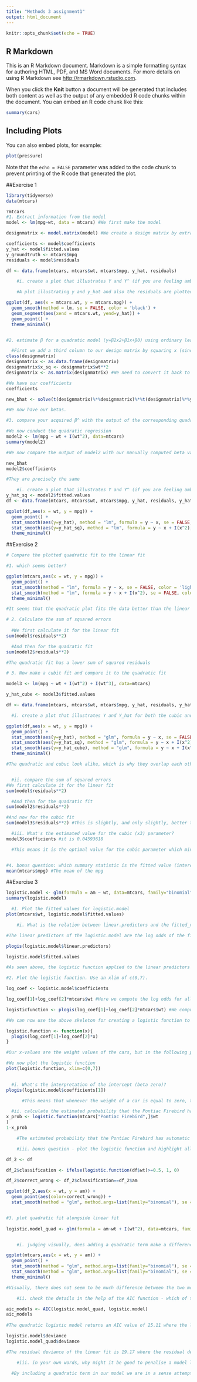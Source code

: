 ---
title: "Methods 3 assignment1"
output: html_document
---

```{r setup, include=FALSE}
knitr::opts_chunk$set(echo = TRUE)
```

## R Markdown

This is an R Markdown document. Markdown is a simple formatting syntax for authoring HTML, PDF, and MS Word documents. For more details on using R Markdown see <http://rmarkdown.rstudio.com>.

When you click the **Knit** button a document will be generated that includes both content as well as the output of any embedded R code chunks within the document. You can embed an R code chunk like this:

```{r cars}
summary(cars)
```

## Including Plots

You can also embed plots, for example:

```{r pressure, echo=FALSE}
plot(pressure)
```

Note that the `echo = FALSE` parameter was added to the code chunk to prevent printing of the R code that generated the plot.


##Exercise 1

```{r}
library(tidyverse)
data(mtcars)

?mtcars
#1. Extract information from the model
model <- lm(mpg~wt, data = mtcars) #We first make the model

designmatrix <- model.matrix(model) #We create a design matrix by extracting these values

coefficients <- model$coefficients 
y_hat <- model$fitted.values
y_groundtruth <- mtcars$mpg
residuals <- model$residuals

df <- data.frame(mtcars, mtcars$wt, mtcars$mpg, y_hat, residuals)

    #i. create a plot that illustrates Y and Y^ (if you are feeling ambitious, also include ϵ (hint: you can use the function arrows))

    #A plot illustrating y and y_hat and also the residuals are plotted

ggplot(df, aes(x = mtcars.wt, y = mtcars.mpg)) +
  geom_smooth(method = lm, se = FALSE, color = 'black') +
  geom_segment(aes(xend = mtcars.wt, yend=y_hat)) +
  geom_point() +
  theme_minimal()


#2. estimate β for a quadratic model (y=β2x2+β1x+β0) using ordinary least squares without using lm; β^=(XTX)−1XTY (hint: add a third column to X from step 1)

  #First we add a third column to our design matrix by squaring x (since we are doing a quadratic/polynomial regression)
class(designmatrix)
designmatrix <- as.data.frame(designmatrix)
designmatrix$x_sq <- designmatrix$wt**2
designmatrix <- as.matrix(designmatrix) #We need to convert it back to a matrix in order to perform matrix operations on it 

#We have our coefficients
coefficients

new_bhat <- solve(t(designmatrix)%*%designmatrix)%*%t(designmatrix)%*%y_groundtruth 

#We now have our betas. 

#3. compare your acquired β^ with the output of the corresponding quadratic model created using lm.

#We now conduct the quadratic regression
model2 <- lm(mpg ~ wt + I(wt^2), data=mtcars)
summary(model2)

#We now compare the output of model2 with our manually computed beta values (which we found using OLS estimation)

new_bhat 
model2$coefficients

#They are precisely the same

    #i. create a plot that illustrates Y and Y^ (if you are feeling ambitious, also include ϵ (hint: you can use the function arrows))
y_hat_sq <- model2$fitted.values
df <- data.frame(mtcars, mtcars$wt, mtcars$mpg, y_hat, residuals, y_hat_sq)

ggplot(df,aes(x = wt, y = mpg)) + 
  geom_point() +
  stat_smooth(aes(y=y_hat), method = "lm", formula = y ~ x, se = FALSE, color = 'lightblue' ) +
  stat_smooth(aes(y=y_hat_sq), method = "lm", formula = y ~ x + I(x^2), se = FALSE, color = 'orange', size = 1) +
  theme_minimal()
```

##Exercise 2

```{r}

# Compare the plotted quadratic fit to the linear fit

#1. which seems better?

ggplot(mtcars,aes(x = wt, y = mpg)) + 
  geom_point() +
  stat_smooth(method = "lm", formula = y ~ x, se = FALSE, color = 'lightblue' ) +
  stat_smooth(method = "lm", formula = y ~ x + I(x^2), se = FALSE, color = 'orange', size = 1) +
  theme_minimal()

#It seems that the quadratic plot fits the data better than the linear plot.

# 2. Calculate the sum of squared errors
  
  #We first calculate it for the linear fit
sum(model$residuals**2)

  #And then for the quadratic fit
sum(model2$residuals**2)

#The quadratic fit has a lower sum of squared residuals

# 3. Now make a cubit fit and compare it to the quadratic fit

model3 <- lm(mpg ~ wt + I(wt^2) + I(wt^3), data=mtcars)

y_hat_cube <- model3$fitted.values

df <- data.frame(mtcars, mtcars$wt, mtcars$mpg, y_hat, residuals, y_hat_sq, y_hat_cube)

  #i. create a plot that illustrates Y and Y_hat for both the cubic and quadratic fits

ggplot(df,aes(x = wt, y = mpg)) + 
  geom_point() +
  stat_smooth(aes(y=y_hat), method = "glm", formula = y ~ x, se = FALSE, color = 'lightblue') + 
  stat_smooth(aes(y=y_hat_sq), method = "glm", formula = y ~ x + I(x^2), se = FALSE, color = 'orange', size = 1) +
  stat_smooth(aes(y=y_hat_cube), method = "glm", formula = y ~ x + I(x^2) + I(x^3), se = FALSE, color = 'red', size = 1) +
  theme_minimal()

#The quadratic and cubuc look alike, which is why they overlap each other in the plot, but if one checks numerically, the fitted values are different for the two models.


  #ii. compare the sum of squared errors
#We first calculate it for the linear fit
sum(model$residuals**2)

  #And then for the quadratic fit
sum(model2$residuals**2)

#And now for the cubic fit
sum(model3$residuals**2) #This is slightly, and only slightly, better than model 2 (the quadratic fit). 

  #iii. What's the estimated value for the cubic (x3) parameter?
model3$coefficients #it is 0.04593618

  #This means it is the optimal value for the cubic parameter which minimizes the cost function of the model. 


#4. bonus question: which summary statistic is the fitted value (intercept) below identical to?
mean(mtcars$mpg) #The mean of the mpg

```


##Exercise 3
```{r}

logistic.model <- glm(formula = am ~ wt, data=mtcars, family="binomial")
summary(logistic.model)

  #1. Plot the fitted values for logistic.model
plot(mtcars$wt, logistic.model$fitted.values)

    #i. What is the relation between linear.predictors and the fitted_values of the logistic.model?

#The linear predictors of the logistic.model are the log odds of the fitted values. In other words, to obtain the fitted values of the model, one has to apply the logistic function to the linear predictors. 

plogis(logistic.model$linear.predictors)

logistic.model$fitted.values

#As seen above, the logistic function applied to the linear predictors return the same values of the fitted.values as computed by the model. 

#2. Plot the logistic function. Use an xlim of c(0,7).

log_coef <- logistic.model$coefficients

log_coef[1]+log_coef[2]*mtcars$wt #Here we compute the log odds for all values in wt

logisticfunction <- plogis(log_coef[1]+log_coef[2]*mtcars$wt) #We compute the logistic function via plogis() function

#We can now use the above skeleton for creating a logistic function to create a function that takes x-values from 0 to 7.

logistic.function <- function(x){
  plogis(log_coef[1]+log_coef[2]*x)
}

#Our x-values are the weight values of the cars, but in the following plot they are limited to the range 0 to 7. 

#We now plot the logistic function
plot(logistic.function, xlim=c(0,7)) 

  
  #i. What's the interpretation of the intercept (beta zero)?
plogis(logistic.model$coefficients[1])

      #This means that whenever the weight of a car is equal to zero, there is a 99% probability that the car has a manual gear. 

  #ii. calculate the estimated probability that the Pontiac Firebird has automatic transmission, given its weight
x_prob <- logistic.function(mtcars["Pontiac Firebird",]$wt
)
1-x_prob

    #The estimated probability that the Pontiac Firebird has automatic is 96%, which we calculated by subtracting 1 from the output of our logistic.function. 

    #iii. bonus question - plot the logistic function and highlight all the cars where we guessed wrongly, if we used the following “quantizer” function.

df_2 <- df

df_2$classification <- ifelse(logistic.function(df$wt)>=0.5, 1, 0)

df_2$correct_wrong <- df_2$classification==df_2$am

ggplot(df_2,aes(x = wt, y = am)) + 
  geom_point(aes(color=correct_wrong)) +
  stat_smooth(method = "glm", method.args=list(family="binomial"), se = FALSE, color = 'lightblue', formula = y ~ x) + theme_minimal()


#3. plot quadratic fit alongside linear fit 
  
logistic.model_quad <- glm(formula = am~wt + I(wt^2), data=mtcars, family="binomial")


    #i. judging visually, does adding a quadratic term make a difference?

ggplot(mtcars,aes(x = wt, y = am)) + 
  geom_point() +
  stat_smooth(method = "glm", method.args=list(family="binomial"), se = FALSE, color = 'lightblue', formula = y ~ x) + #The 'method.args=list() argument is passed on to the 'method' argument (which models our data), such that we can specify how the modelling should be done, i.e. that by specifying family = binomial in the method.args=list() argument we tell the method='glm' argument to model the data according to a logistic function. Thus, our ggplot will display a logistic function curve.
  stat_smooth(method = "glm", method.args=list(family="binomial"), se = FALSE, color = 'red', formula = y ~ x + I(x^2)) +
  theme_minimal()

#Visually, there does not seem to be much difference between the two models, as they basically overlap each other in modeling the data. 

    #ii. check the details in the help of the AIC function - which of the models provide the better fit according to the AIC values and the residual deviance respectively?

aic_models <- AIC(logistic.model_quad, logistic.model)
aic_models
  
#The quadratic logistic model returns an AIC value of 25.11 where the linear logistic model returns a value of 23.17, which means the linear fits the data better than the quadratic fit, since the AIC is lower. 

logistic.model$deviance
logistic.model_quad$deviance

#The residual deviance of the linear fit is 19.17 where the residual deviance is 19.11 for the quadratic fit. The lower the residual deviance, the better, since this is an indicator of how well our outcome variable is predicted by our predictor variables. The predictors included in the quadratic fit seem to fit the data better than the predictors included in the linear fit. 

    #iii. in your own words, why might it be good to penalise a model like the quadratic model, we just fitted.

  #By including a quadratic term in our model we are in a sense attempting to contort our otherwise linear model to a shape that will fit the data points. However, this contortion to the shape of the data points might result in overfitting the data, such that the model cannot generalize to a similar dataset outside of the dataset it has been trained on. This means it might fare worse in the "outside" world when it encounters new data, so it could be convenient to penalize the quadratic model in order to ensure it will not overfit the data. 

```

